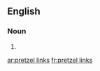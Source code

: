 ==English==

===Noun===
{{head|en|noun plural form}}

# {{plural of|pretzel link|lang=en}}

[[ar:pretzel links]]
[[fr:pretzel links]]